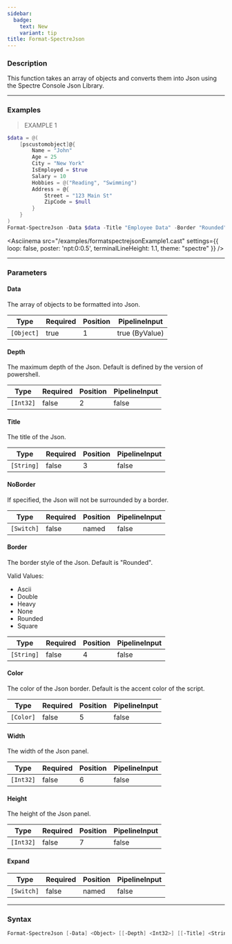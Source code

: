 ```yaml
---
sidebar:
  badge:
    text: New
    variant: tip
title: Format-SpectreJson
---
```









### Description

This function takes an array of objects and converts them into Json using the Spectre Console Json Library.



---


### Examples
> EXAMPLE 1

```powershell
$data = @(
    [pscustomobject]@{
        Name = "John"
        Age = 25
        City = "New York"
        IsEmployed = $true
        Salary = 10
        Hobbies = @("Reading", "Swimming")
        Address = @{
            Street = "123 Main St"
            ZipCode = $null
        }
    }
)
Format-SpectreJson -Data $data -Title "Employee Data" -Border "Rounded" -Color "Green"
```
<Asciinema
    src="/examples/formatspectrejsonExample1.cast"
    settings={{
        loop: false,
        poster: 'npt:0:0.5',
        terminalLineHeight: 1.1,
        theme: "spectre"
    }}
/>


---


### Parameters
#### **Data**

The array of objects to be formatted into Json.






|Type      |Required|Position|PipelineInput |
|----------|--------|--------|--------------|
|`[Object]`|true    |1       |true (ByValue)|



#### **Depth**

The maximum depth of the Json. Default is defined by the version of powershell.






|Type     |Required|Position|PipelineInput|
|---------|--------|--------|-------------|
|`[Int32]`|false   |2       |false        |



#### **Title**

The title of the Json.






|Type      |Required|Position|PipelineInput|
|----------|--------|--------|-------------|
|`[String]`|false   |3       |false        |



#### **NoBorder**

If specified, the Json will not be surrounded by a border.






|Type      |Required|Position|PipelineInput|
|----------|--------|--------|-------------|
|`[Switch]`|false   |named   |false        |



#### **Border**

The border style of the Json. Default is "Rounded".



Valid Values:

* Ascii
* Double
* Heavy
* None
* Rounded
* Square






|Type      |Required|Position|PipelineInput|
|----------|--------|--------|-------------|
|`[String]`|false   |4       |false        |



#### **Color**

The color of the Json border. Default is the accent color of the script.






|Type     |Required|Position|PipelineInput|
|---------|--------|--------|-------------|
|`[Color]`|false   |5       |false        |



#### **Width**

The width of the Json panel.






|Type     |Required|Position|PipelineInput|
|---------|--------|--------|-------------|
|`[Int32]`|false   |6       |false        |



#### **Height**

The height of the Json panel.






|Type     |Required|Position|PipelineInput|
|---------|--------|--------|-------------|
|`[Int32]`|false   |7       |false        |



#### **Expand**




|Type      |Required|Position|PipelineInput|
|----------|--------|--------|-------------|
|`[Switch]`|false   |named   |false        |





---


### Syntax
```powershell
Format-SpectreJson [-Data] <Object> [[-Depth] <Int32>] [[-Title] <String>] [-NoBorder] [[-Border] <String>] [[-Color] <Color>] [[-Width] <Int32>] [[-Height] <Int32>] [-Expand] [<CommonParameters>]
```
